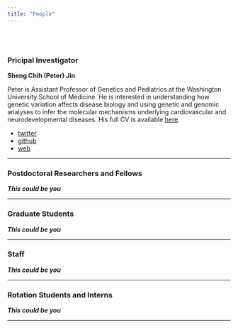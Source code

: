 ```yaml
---
title: "People"
---
```


<br><br>

### Pricipal Investigator

__Sheng Chih (Peter) Jin__

Peter is Assistant Professor of Genetics and Pediatrics at the Washington University School of Medicine. He is interested in understanding how genetic variation affects disease biology and using genetic and genomic analyses to infer the molecular mechanisms underlying cardiovascular and neurodevelopmental diseases. His full CV is available [here](files/sjin-CV-10-18-2019-Detailed-Format.pdf).

* [twitter](https://twitter.com/peterjin999?lang=en)
* [github](https://github.com/scjin)
* [web](scjin.github.com)

-----

### Postdoctoral Researchers and Fellows

***This could be you***

-----

### Graduate Students

***This could be you***

-----

### Staff

***This could be you***

-----

### Rotation Students and Interns

***This could be you***

-----
